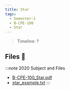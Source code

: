 ```yaml
---
title: Star
tags:
  - Semester-1
  - B-CPE-100
  - Star
---
```

> Timeline: ?


## Files 📂

:::note 2020 Subject and Files
- [B-CPE-100_Star.pdf](https://github.com/Studio-17/Epitech-Subjects/raw/main/Semester-1/B-CPE-100/Star/B-CPE-100_Star.pdf)
- [star_example.txt](https://github.com/Studio-17/Epitech-Subjects/raw/main/Semester-1/B-CPE-100/Star/star_example.txt)
:::

